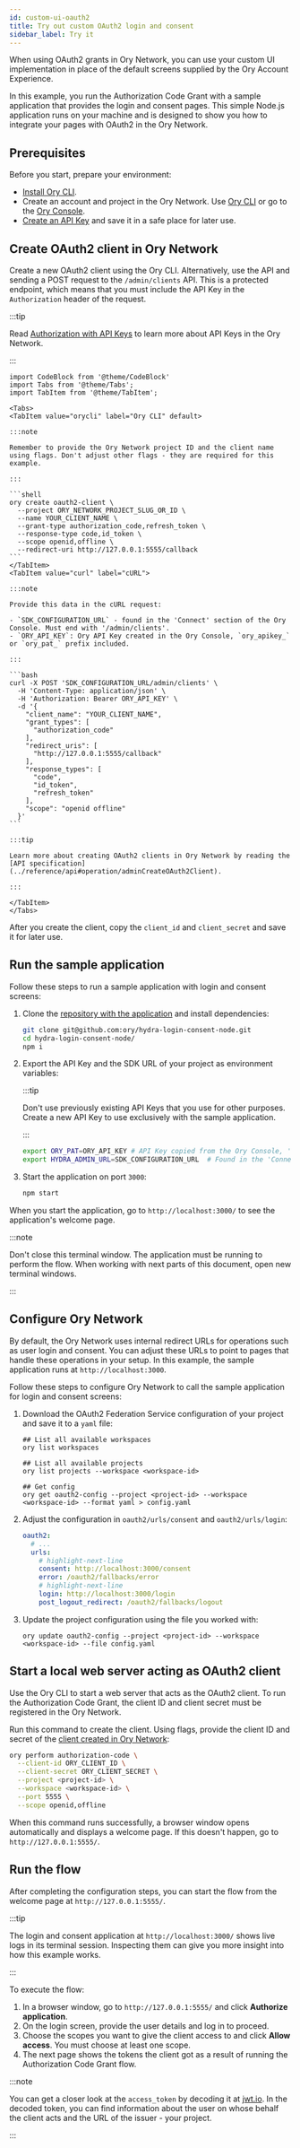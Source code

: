 ```yaml
---
id: custom-ui-oauth2
title: Try out custom OAuth2 login and consent
sidebar_label: Try it
---
```


When using OAuth2 grants in Ory Network, you can use your custom UI implementation in place of the default screens supplied by the
Ory Account Experience.

In this example, you run the Authorization Code Grant with a sample application that provides the login and consent pages. This
simple Node.js application runs on your machine and is designed to show you how to integrate your pages with OAuth2 in the Ory
Network.

## Prerequisites

Before you start, prepare your environment:

- [Install Ory CLI](../../guides/cli/installation).
- Create an account and project in the Ory Network. Use [Ory CLI](../../guides/cli/05_cli-basics.mdx#create-ory-cloud-project) or
  go to the [Ory Console](https://console.ory.sh/).
- [Create an API Key](../../concepts/personal-access-token.mdx) and save it in a safe place for later use.

## Create OAuth2 client in Ory Network

Create a new OAuth2 client using the Ory CLI. Alternatively, use the API and sending a POST request to the `/admin/clients` API.
This is a protected endpoint, which means that you must include the API Key in the `Authorization` header of the request.

:::tip

Read [Authorization with API Keys](../../concepts/personal-access-token.mdx) to learn more about API Keys in the Ory Network.

:::

````mdx-code-block
import CodeBlock from '@theme/CodeBlock'
import Tabs from '@theme/Tabs';
import TabItem from '@theme/TabItem';

<Tabs>
<TabItem value="orycli" label="Ory CLI" default>

:::note

Remember to provide the Ory Network project ID and the client name using flags. Don't adjust other flags - they are required for this example.

:::

```shell
ory create oauth2-client \
  --project ORY_NETWORK_PROJECT_SLUG_OR_ID \
  --name YOUR_CLIENT_NAME \
  --grant-type authorization_code,refresh_token \
  --response-type code,id_token \
  --scope openid,offline \
  --redirect-uri http://127.0.0.1:5555/callback
```
</TabItem>
<TabItem value="curl" label="cURL">

:::note

Provide this data in the cURL request:

- `SDK_CONFIGURATION_URL` - found in the 'Connect' section of the Ory Console. Must end with '/admin/clients'.
- `ORY_API_KEY`: Ory API Key created in the Ory Console, `ory_apikey_` or `ory_pat_` prefix included.

:::

```bash
curl -X POST 'SDK_CONFIGURATION_URL/admin/clients' \
  -H 'Content-Type: application/json' \
  -H 'Authorization: Bearer ORY_API_KEY' \
  -d '{
    "client_name": "YOUR_CLIENT_NAME",
    "grant_types": [
      "authorization_code"
    ],
    "redirect_uris": [
      "http://127.0.0.1:5555/callback"
    ],
    "response_types": [
      "code",
      "id_token",
      "refresh_token"
    ],
    "scope": "openid offline"
  }'
```

:::tip

Learn more about creating OAuth2 clients in Ory Network by reading the
[API specification](../reference/api#operation/adminCreateOAuth2Client).

:::

</TabItem>
</Tabs>
````

After you create the client, copy the `client_id` and `client_secret` and save it for later use.

## Run the sample application

Follow these steps to run a sample application with login and consent screens:

1. Clone the [repository with the application](https://github.com/ory/hydra-login-consent-node) and install dependencies:

   ```bash
   git clone git@github.com:ory/hydra-login-consent-node.git
   cd hydra-login-consent-node/
   npm i
   ```

2. Export the API Key and the SDK URL of your project as environment variables:

   :::tip

   Don't use previously existing API Keys that you use for other purposes. Create a new API Key to use exclusively with the sample
   application.

   :::

   ```bash
   export ORY_PAT=ORY_API_KEY # API Key copied from the Ory Console, 'ory_pat' prefix included.
   export HYDRA_ADMIN_URL=SDK_CONFIGURATION_URL  # Found in the 'Connect' section of the Ory Console.
   ```

3. Start the application on port `3000`:

   ```bash
   npm start
   ```

When you start the application, go to `http://localhost:3000/` to see the application's welcome page.

:::note

Don't close this terminal window. The application must be running to perform the flow. When working with next parts of this
document, open new terminal windows.

:::

## Configure Ory Network

By default, the Ory Network uses internal redirect URLs for operations such as user login and consent. You can adjust these URLs
to point to pages that handle these operations in your setup. In this example, the sample application runs at
`http://localhost:3000`.

Follow these steps to configure Ory Network to call the sample application for login and consent screens:

1. Download the OAuth2 Federation Service configuration of your project and save it to a `yaml` file:

   ```shell
   ## List all available workspaces
   ory list workspaces

   ## List all available projects
   ory list projects --workspace <workspace-id>

   ## Get config
   ory get oauth2-config --project <project-id> --workspace <workspace-id> --format yaml > config.yaml
   ```

2. Adjust the configuration in `oauth2/urls/consent` and `oauth2/urls/login`:

   ```yaml title="config.yaml"
   oauth2:
     # ...
     urls:
       # highlight-next-line
       consent: http://localhost:3000/consent
       error: /oauth2/fallbacks/error
       # highlight-next-line
       login: http://localhost:3000/login
       post_logout_redirect: /oauth2/fallbacks/logout
   ```

3. Update the project configuration using the file you worked with:

   ```shell
   ory update oauth2-config --project <project-id> --workspace <workspace-id> --file config.yaml
   ```

## Start a local web server acting as OAuth2 client

Use the Ory CLI to start a web server that acts as the OAuth2 client. To run the Authorization Code Grant, the client ID and
client secret must be registered in the Ory Network.

Run this command to create the client. Using flags, provide the client ID and secret of the
[client created in Ory Network](#create-oauth2-client-in-ory-network):

```bash
ory perform authorization-code \
  --client-id ORY_CLIENT_ID \
  --client-secret ORY_CLIENT_SECRET \
  --project <project-id> \
  --workspace <workspace-id> \
  --port 5555 \
  --scope openid,offline
```

When this command runs successfully, a browser window opens automatically and displays a welcome page. If this doesn't happen, go
to `http://127.0.0.1:5555/`.

## Run the flow

After completing the configuration steps, you can start the flow from the welcome page at `http://127.0.0.1:5555/`.

:::tip

The login and consent application at `http://localhost:3000/` shows live logs in its terminal session. Inspecting them can give
you more insight into how this example works.

:::

To execute the flow:

1. In a browser window, go to `http://127.0.0.1:5555/` and click **Authorize application**.
2. On the login screen, provide the user details and log in to proceed.
3. Choose the scopes you want to give the client access to and click **Allow access**. You must choose at least one scope.
4. The next page shows the tokens the client got as a result of running the Authorization Code Grant flow.

:::note

You can get a closer look at the `access_token` by decoding it at [jwt.io](https://jwt.io/). In the decoded token, you can find
information about the user on whose behalf the client acts and the URL of the issuer - your project.

:::
